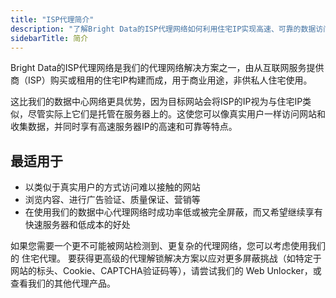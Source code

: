 ```yaml
---
title: "ISP代理简介"
description: "了解Bright Data的ISP代理网络如何利用住宅IP实现高速、可靠的数据访问；此网络是用于广告验证、质量保证和克服数据中心代理屏蔽的理想之选。"
sidebarTitle: 简介
---
```


Bright Data的ISP代理网络是我们的代理网络解决方案之一，由从互联网服务提供商（ISP）购买或租用的住宅IP构建而成，用于商业用途，非供私人住宅使用。

这比我们的数据中心网络更具优势，因为目标网站会将ISP的IP视为与住宅IP类似，尽管实际上它们是托管在服务器上的。这使您可以像真实用户一样访问网站和收集数据，并同时享有高速服务器IP的高速和可靠等特点。 

## 最适用于
* 以类似于真实用户的方式访问难以接触的网站
* 浏览内容、进行广告验证、质量保证、营销等
* 在使用我们的数据中心代理网络时成功率低或被完全屏蔽，而又希望继续享有快速服务器和低成本的好处


<Note>
如果您需要一个更不可能被网站检测到、更复杂的代理网络，您可以考虑使用我们的 住宅代理。
</Note>

<Tip>
要获得更高级的代理解锁解决方案以应对更多屏蔽挑战（如特定于网站的标头、Cookie、CAPTCHA验证码等），请尝试我们的 Web Unlocker，或查看我们的其他代理产品。
</Tip>
